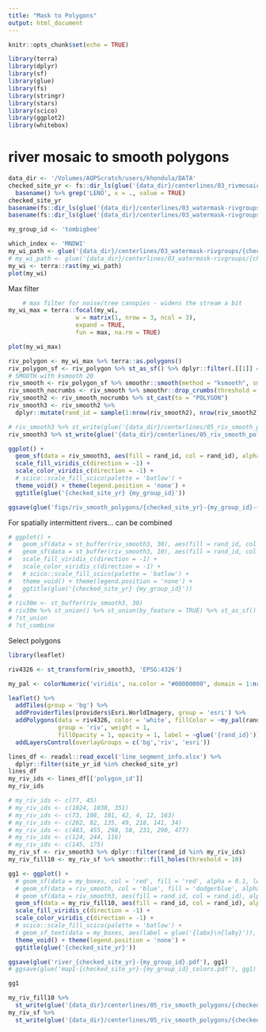 ```yaml
---
title: "Mask to Polygons"
output: html_document
---
```


```r
knitr::opts_chunk$set(echo = TRUE)
```


```r
library(terra)
library(dplyr)
library(sf)
library(glue)
library(fs)
library(stringr)
library(stars)
library(scico)
library(ggplot2)
library(whitebox)
```

# river mosaic to smooth polygons

```r
data_dir <- '/Volumes/AOPScratch/users/khondula/DATA'
checked_site_yr <- fs::dir_ls(glue('{data_dir}/centerlines/03_rivmosaic-imgs')) %>% 
  basename() %>% grep('LENO', x = ., value = TRUE)
checked_site_yr
basename(fs::dir_ls(glue('{data_dir}/centerlines/03_watermask-rivgroups'), glob = glue('*{checked_site_yr}*MNDWI_01.tif')))
basename(fs::dir_ls(glue('{data_dir}/centerlines/03_watermask-rivgroups'), glob = glue('*{checked_site_yr}*AWEI.tif')))
```

```r
my_group_id <- 'tombigbee'
```


```r
which_index <- 'MNDWI'
my_wi_path <- glue('{data_dir}/centerlines/03_watermask-rivgroups/{checked_site_yr}-{my_group_id}-MNDWI_01.tif')
# my_wi_path <- glue('{data_dir}/centerlines/03_watermask-rivgroups/{checked_site_yr}-{my_group_id}-AWEI.tif')
my_wi <- terra::rast(my_wi_path)
plot(my_wi)
```

Max filter

```r
    # max filter for noise/tree canopies - widens the stream a bit
my_wi_max = terra::focal(my_wi, 
                   w = matrix(1, nrow = 3, ncol = 3), 
                   expand = TRUE,
                   fun = max, na.rm = TRUE)

plot(my_wi_max)

```

```r
riv_polygon <- my_wi_max %>% terra::as.polygons()
riv_polygon_sf <- riv_polygon %>% st_as_sf() %>% dplyr::filter(.[[1]] == 1)
# SMOOTH with ksmooth 20
riv_smooth <- riv_polygon_sf %>% smoothr::smooth(method = "ksmooth", smoothness = 20)
riv_smooth_nocrumbs <- riv_smooth %>% smoothr::drop_crumbs(threshold = 10)
riv_smooth2 <- riv_smooth_nocrumbs %>% st_cast(to = "POLYGON")
riv_smooth3 <- riv_smooth2 %>% 
  dplyr::mutate(rand_id = sample(1:nrow(riv_smooth2), nrow(riv_smooth2), replace = FALSE))

# riv_smooth3 %>% st_write(glue('{data_dir}/centerlines/05_riv_smooth_polygons/{checked_site_yr}-{my_group_id}.shp'))
riv_smooth3 %>% st_write(glue('{data_dir}/centerlines/05_riv_smooth_polygons/{checked_site_yr}-{my_group_id}-{which_index}.shp'), append = FALSE)
```

```r
ggplot() +
  geom_sf(data = riv_smooth3, aes(fill = rand_id, col = rand_id), alpha = 0.5) +
  scale_fill_viridis_c(direction = -1) +
  scale_color_viridis_c(direction = -1) +
  # scico::scale_fill_scico(palette = 'batlow') +
  theme_void() + theme(legend.position = 'none') +
  ggtitle(glue('{checked_site_yr} {my_group_id}'))

ggsave(glue('figs/riv_smooth_polygons/{checked_site_yr}-{my_group_id}-{which_index}.pdf'), width = 12, height = 12)
```

For spatially intermittent rivers... can be combined 
```r
# ggplot() +
#   geom_sf(data = st_buffer(riv_smooth3, 30), aes(fill = rand_id, col = rand_id), alpha = 0.25) +
#   geom_sf(data = st_buffer(riv_smooth3, 10), aes(fill = rand_id, col = rand_id), alpha = 0.5) +
#   scale_fill_viridis_c(direction = -1) +
#   scale_color_viridis_c(direction = -1) +
#   # scico::scale_fill_scico(palette = 'batlow') +
#   theme_void() + theme(legend.position = 'none') +
#   ggtitle(glue('{checked_site_yr} {my_group_id}'))
# 
# riv30m <- st_buffer(riv_smooth3, 30)
# riv30m %>% st_union() %>% st_union(by_feature = TRUE) %>% st_as_sf() %>% st_cast(to = "POLYGON") %>% st_buffer(-10) %>% plot()
# ?st_union
# ?st_combine

```

Select polygons

```r
library(leaflet)

riv4326 <- st_transform(riv_smooth3, 'EPSG:4326')

my_pal <- colorNumeric('viridis', na.color = "#00000000", domain = 1:nrow(riv4326))

leaflet() %>%
  addTiles(group = 'bg') %>%
  addProviderTiles(providers$Esri.WorldImagery, group = 'esri') %>%
  addPolygons(data = riv4326, color = 'white', fillColor = ~my_pal(rand_id), 
              group = 'riv', weight = 1,
              fillOpacity = 1, opacity = 1, label = ~glue('{rand_id}')) %>%
  addLayersControl(overlayGroups = c('bg','riv', 'esri'))
```

```r
lines_df <- readxl::read_excel('line_segment_info.xlsx') %>%
  dplyr::filter(site_yr_id %in% checked_site_yr)
lines_df
my_riv_ids <- lines_df[['polygon_id']]
my_riv_ids
```

```r
# my_riv_ids <- c(77, 45)
# my_riv_ids <- c(1024, 1038, 351)
# my_riv_ids <- c(73, 108, 181, 42, 4, 12, 163)
# my_riv_ids <- c(202, 82, 135, 49, 218, 141, 34)
# my_riv_ids <- c(483, 455, 298, 58, 231, 290, 477)
# my_riv_ids <- c(124, 244, 116)
# my_riv_ids <- c(145, 175)
my_riv_sf <- riv_smooth3 %>% dplyr::filter(rand_id %in% my_riv_ids)
my_riv_fill10 <- my_riv_sf %>% smoothr::fill_holes(threshold = 10)


```

```r
gg1 <- ggplot() +
  # geom_sf(data = my_boxes, col = 'red', fill = 'red', alpha = 0.1, lwd = 0.1) +
  # geom_sf(data = riv_smooth, col = 'blue', fill = 'dodgerblue', alpha = 0.5, lwd = 0.1) +
  # geom_sf(data = riv_smooth3, aes(fill = rand_id, col = rand_id), alpha = 0.1) +
  geom_sf(data = my_riv_fill10, aes(fill = rand_id, col = rand_id), alpha = 0.9) +
  scale_fill_viridis_c(direction = -1) +
  scale_color_viridis_c(direction = -1) +
  # scico::scale_fill_scico(palette = 'batlow') +
  # geom_sf_text(data = my_boxes, aes(label = glue('{labx}\n{laby}')), size = 1) +
  theme_void() + theme(legend.position = 'none') +
  ggtitle(glue('{checked_site_yr}'))

ggsave(glue('river_{checked_site_yr}-{my_group_id}.pdf'), gg1)
# ggsave(glue('map1-{checked_site_yr}-{my_group_id}_colors.pdf'), gg1)

gg1
```

```r
my_riv_fill10 %>% 
  st_write(glue('{data_dir}/centerlines/05_riv_smooth_polygons/{checked_site_yr}-{my_group_id}-riverfill10.shp'), append = FALSE)
my_riv_sf %>% 
  st_write(glue('{data_dir}/centerlines/05_riv_smooth_polygons/{checked_site_yr}-{my_group_id}-river.shp'), append = FALSE)
```

